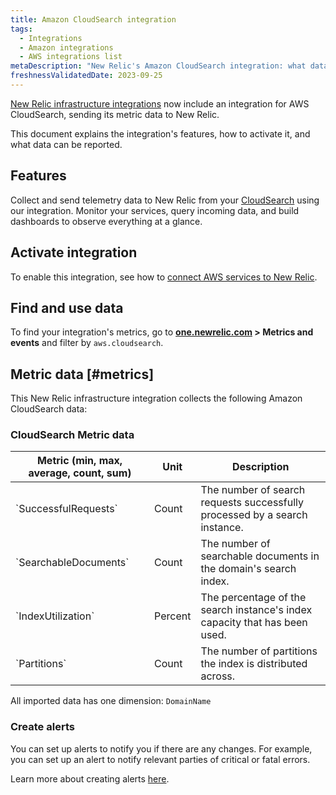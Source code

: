 ```yaml
---
title: Amazon CloudSearch integration
tags:
  - Integrations
  - Amazon integrations
  - AWS integrations list
metaDescription: "New Relic's Amazon CloudSearch integration: what data it reports and how to enable it."
freshnessValidatedDate: 2023-09-25
---
```


[New Relic infrastructure integrations](/docs/infrastructure/integrations-getting-started/getting-started/introduction-infrastructure-integrations) now include an integration for AWS CloudSearch, sending its metric data to New Relic.

This document explains the integration's features, how to activate it, and what data can be reported.

## Features

Collect and send telemetry data to New Relic from your [CloudSearch](https://aws.amazon.com/cloudsearch/) using our integration. Monitor your services, query incoming data, and build dashboards to observe everything at a glance.

## Activate integration

To enable this integration, see how to [connect AWS services to New Relic](/docs/infrastructure/amazon-integrations/connect/aws-metric-stream-setup/).

## Find and use data

To find your integration's metrics, go to **[one.newrelic.com](https://one.newrelic.com/all-capabilities) > Metrics and events** and filter by `aws.cloudsearch`.

## Metric data [#metrics]

This New Relic infrastructure integration collects the following Amazon CloudSearch data:

### CloudSearch Metric data
<table>
   <thead>
      <tr>
         <th style={{ width: "220px" }}>
         Metric (min, max, average, count, sum)  
         </th>
         <th>
            Unit  
         </th>
         <th>
            Description
         </th>
      </tr>
   </thead>
   <tbody>
      <tr>
         <td>
            `SuccessfulRequests`
         </td>
         <td>
            Count
         </td>
         <td>
            The number of search requests successfully processed by a search instance.
         </td>
      </tr>
      <tr>
         <td>
            `SearchableDocuments`
         </td>
         <td>
            Count
         </td>
         <td>
            The number of searchable documents in the domain's search index.
         </td>
      </tr>
      <tr>
         <td>
            `IndexUtilization`
         </td>
         <td>
            Percent
         </td>
         <td>
            The percentage of the search instance's index capacity that has been used.
         </td>
      </tr>
      <tr>
         <td>
            `Partitions`
         </td>
         <td>
            Count
         </td>
         <td>
            The number of partitions the index is distributed across.
         </td>
      </tr>
   </tbody>
</table>

All imported data has one dimension: `DomainName`

### Create alerts

You can set up alerts to notify you if there are any changes. For example, you can set up an alert to notify relevant parties of critical or fatal errors.

Learn more about creating alerts [here](/docs/alerts-applied-intelligence/new-relic-alerts/learn-alerts/introduction-alerts/).
